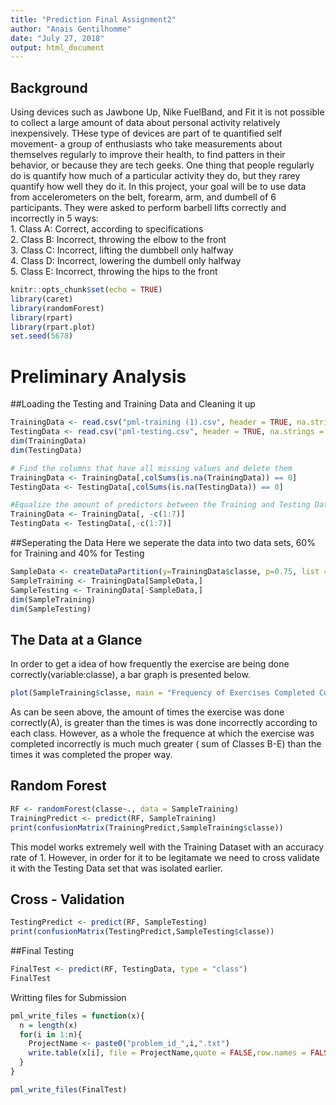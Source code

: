 ---
title: "Prediction Final Assignment2"
author: "Anais Gentilhomme"
date: "July 27, 2018"
output: html_document
---
## Background
Using devices such as Jawbone Up, Nike FuelBand, and Fit it is not possible to collect a large amount of data about personal activity relatively inexpensively. THese type of devices are part of te quantified self movement- a group of enthusiasts who take measurements about themselves regularly to improve their health, to find patters in their behavior, or because they are tech geeks. One thing that people regularly do is quantify how much of a particular activity they do, but they rarey quantify how well they do it. In this project, your goal will be to use data from accelerometers on the belt, forearm, arm, and dumbell of 6 participants. They were asked to perform barbell lifts correctly and incorrectly in 5 ways:  
1. Class A: Correct, according to specifications <br/> 
2. Class B: Incorrect, throwing the elbow to the front <br/>
3. Class C: Incorrect, lifting the dumbbell only halfway <br/> 
4. Class D: Incorrect, lowering the dumbell only halfway <br/> 
5. Class E: Incorrect, throwing the hips to the front<br/> 
```{r setup, include=FALSE}
knitr::opts_chunk$set(echo = TRUE)
library(caret)
library(randomForest)
library(rpart)
library(rpart.plot)
set.seed(5678)
```
# Preliminary Analysis
##Loading the Testing and Training Data and Cleaning it up
```{r}
TrainingData <- read.csv("pml-training (1).csv", header = TRUE, na.strings = c("NA", "","#DIV/0!"))
TestingData <- read.csv("pml-testing.csv", header = TRUE, na.strings = c("NA", "","#DIV/0!"))
dim(TrainingData)
dim(TestingData)

# Find the columns that have all missing values and delete them 
TrainingData <- TrainingData[,colSums(is.na(TrainingData)) == 0]
TestingData <- TestingData[,colSums(is.na(TestingData)) == 0]

#Equalize the amount of predictors between the Training and Testing Data set( for the final simulation)
TrainingData <- TrainingData[, -c(1:7)]
TestingData <- TestingData[,-c(1:7)]
```

##Seperating the Data 
 Here we seperate the data into two data sets, 60% for Training and 40% for Testing
```{r}
SampleData <- createDataPartition(y=TrainingData$classe, p=0.75, list = FALSE)
SampleTraining <- TrainingData[SampleData,]
SampleTesting <- TrainingData[-SampleData,]
dim(SampleTraining)
dim(SampleTesting)
```
## The Data at a Glance
In order to get a idea of how frequently the exercise are being done correctly(variable:classe), a bar graph is presented below.
```{r}
plot(SampleTraining$classe, main = "Frequency of Exercises Completed Correctly or Incorrectly", xlab = "Classes", ylab = "Frequency" ) 
```

As can be seen above, the amount of times the exercise was done correctly(A), is greater than the times is was done incorrectly according to each class. However, as a whole the frequence at which the exercise was completed incorrectly is much much greater ( sum of Classes B-E) than the times it was completed the proper way.

## Random Forest
```{r}
RF <- randomForest(classe~., data = SampleTraining)
TrainingPredict <- predict(RF, SampleTraining)
print(confusionMatrix(TrainingPredict,SampleTraining$classe))
```
This model works extremely well with the Training Dataset with an accuracy rate of 1. However, in order for it to be legitamate we need to cross validate it with the Testing Data set that was isolated earlier.

## Cross - Validation
```{r}
TestingPredict <- predict(RF, SampleTesting)
print(confusionMatrix(TestingPredict,SampleTesting$classe))
```

##Final Testing
```{r}
FinalTest <- predict(RF, TestingData, type = "class")
FinalTest
```

Writting files for Submission
```{r}
pml_write_files = function(x){
  n = length(x)
  for(i in 1:n){
    ProjectName <- paste0("problem_id_",i,".txt")
    write.table(x[i], file = ProjectName,quote = FALSE,row.names = FALSE,col.names = FALSE)
  }
}

pml_write_files(FinalTest)
```